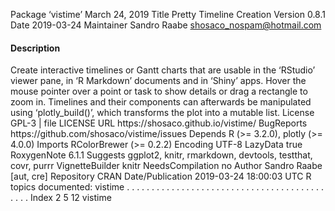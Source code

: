Package ‘vistime’
March 24, 2019
Title Pretty Timeline Creation
Version 0.8.1
Date 2019-03-24
Maintainer Sandro Raabe <shosaco_nospam@hotmail.com>

#### Description
 Create interactive timelines or Gantt charts that
are usable in the 'RStudio' viewer pane, in 'R Markdown' documents and in 'Shiny'
apps. Hover the mouse pointer over a point or task to show details or drag a rectangle to zoom in.
Timelines and their components can afterwards be manipulated using 'plotly_build()', which
transforms the plot into a mutable list.
License GPL-3 | file LICENSE
URL https://shosaco.github.io/vistime/
BugReports https://github.com/shosaco/vistime/issues
Depends R (>= 3.2.0), plotly (>= 4.0.0)
Imports RColorBrewer (>= 0.2.2)
Encoding UTF-8
LazyData true
RoxygenNote 6.1.1
Suggests ggplot2, knitr, rmarkdown, devtools, testthat, covr, purrr
VignetteBuilder knitr
NeedsCompilation no
Author Sandro Raabe [aut, cre]
Repository CRAN
Date/Publication 2019-03-24 18:00:03 UTC
R topics documented:
vistime . . . . . . . . . . . . . . . . . . . . . . . . . . . . . . . . . . . . . . . . . . . .
Index
2
5
12
vistime
